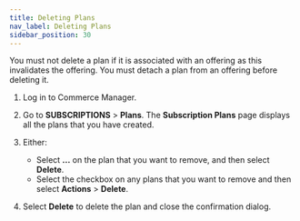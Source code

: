 ```yaml
---
title: Deleting Plans
nav_label: Deleting Plans
sidebar_position: 30
---
```


You must not delete a plan if it is associated with an offering as this invalidates the offering. You must detach a plan from an offering before deleting it.

1. Log in to Commerce Manager.
2. Go to **SUBSCRIPTIONS** > **Plans**. The **Subscription Plans** page displays all the plans that you have created.
3. Either:
 
    - Select **...** on the plan that you want to remove, and then select **Delete**.
    - Select the checkbox on any plans that you want to remove and then select **Actions** > **Delete**.

4. Select **Delete** to delete the plan and close the confirmation dialog.





